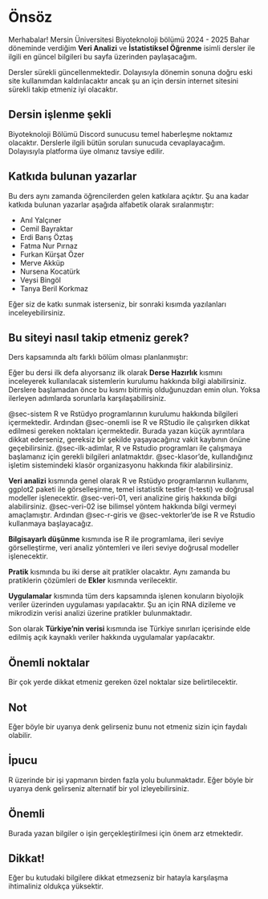 # Önsöz {.unnumbered}

Merhabalar! Mersin Üniversitesi Biyoteknoloji bölümü 2024 - 2025 Bahar döneminde verdiğim **Veri Analizi** ve **İstatistiksel Öğrenme** isimli dersler ile ilgili en güncel bilgileri bu sayfa üzerinden paylaşacağım.

Dersler sürekli güncellenmektedir. Dolayısıyla dönemin sonuna doğru eski site kullanımdan kaldırılacaktır ancak şu an için dersin internet sitesini sürekli takip etmeniz iyi olacaktır.

## Dersin işlenme şekli {.unnumbered}

Biyoteknoloji Bölümü Discord sunucusu temel haberleşme noktamız olacaktır. Derslerle ilgili bütün soruları sunucuda cevaplayacağım. Dolayısıyla platforma üye olmanız tavsiye edilir.

## Katkıda bulunan yazarlar {.unnumbered}

Bu ders aynı zamanda öğrencilerden gelen katkılara açıktır. Şu ana kadar katkıda bulunan yazarlar aşağıda alfabetik olarak sıralanmıştır:

+ Anıl Yalçıner
+ Cemil Bayraktar
+ Erdi Barış Öztaş
+ Fatma Nur Pırnaz
+ Furkan Kürşat Özer
+ Merve Akküp
+ Nursena Kocatürk
+ Veysi Bingöl
+ Tanya Beril Korkmaz

Eğer siz de katkı sunmak isterseniz, bir sonraki kısımda yazılanları inceleyebilirsiniz.

## Bu siteyi nasıl takip etmeniz gerek?

Ders kapsamında altı farklı bölüm olması planlanmıştır:

Eğer bu dersi ilk defa alıyorsanız ilk olarak **Derse Hazırlık** kısmını inceleyerek kullanılacak sistemlerin kurulumu hakkında bilgi alabilirsiniz. Derslere başlamadan önce bu kısmı bitirmiş olduğunuzdan emin olun. Yoksa ilerleyen adımlarda sorunlarla karşılaşabilirsiniz.

@sec-sistem R ve Rstüdyo programlarının kurulumu hakkında bilgileri içermektedir. Ardından @sec-onemli ise R ve RStudio ile çalışırken dikkat edilmesi gereken noktaları içermektedir. Burada yazan küçük ayrıntılara dikkat ederseniz, gereksiz bir şekilde yaşayacağınız vakit kaybının önüne geçebilirsiniz. @sec-ilk-adimlar, R ve Rstudio programları ile çalışmaya başlamanız için gerekli bilgileri anlatmaktdır. @sec-klasor'de, kullandığınız işletim sistemindeki klasör organizasyonu hakkında fikir alabilirsiniz.

**Veri analizi** kısmında genel olarak R ve Rstüdyo programlarının kullanımı, ggplot2 paketi ile görselleşirme, temel istatistik testler (t-testi) ve doğrusal modeller işlenecektir. @sec-veri-01, veri analizine giriş hakkında bilgi alabilirsiniz. @sec-veri-02 ise bilimsel yöntem hakkında bilgi vermeyi amaçlamıştır. Ardından @sec-r-giris ve @sec-vektorler'de ise R ve Rstudio kullanmaya başlayacağız.

**Bilgisayarlı düşünme** kısmında ise R ile programlama, ileri seviye görselleştirme, veri analiz yöntemleri ve ileri seviye doğrusal modeller işlenecektir. 

**Pratik** kısmında bu iki derse ait pratikler olacaktır. Aynı zamanda bu pratiklerin çözümleri de **Ekler** kısmında verilecektir. 

**Uygulamalar** kısmında tüm ders kapsamında işlenen konuların biyolojik veriler üzerinden uygulaması yapılacaktır. Şu an için RNA dizileme ve mikrodizin verisi analizi üzerine pratikler bulunmaktadır.

Son olarak **Türkiye'nin verisi** kısmında ise Türkiye sınırları içerisinde elde edilmiş açık kaynaklı veriler hakkında uygulamalar yapılacaktır.

## Önemli noktalar

Bir çok yerde dikkat etmeniz gereken özel noktalar size belirtilecektir.

::: {.callout-note}
## Not

Eğer böyle bir uyarıya denk gelirseniz bunu not etmeniz sizin için faydalı olabilir.
:::

:::{.callout-tip}
## İpucu

R üzerinde bir işi yapmanın birden fazla yolu bulunmaktadır. Eğer böyle bir uyarıya denk gelirseniz alternatif bir yol izleyebilirsiniz.

:::

:::{.callout-important}
## Önemli

Burada yazan bilgiler o işin gerçekleştirilmesi için önem arz etmektedir.
:::

:::{.callout-caution}
## Dikkat!

Eğer bu kutudaki bilgilere dikkat etmezseniz bir hatayla karşılaşma ihtimaliniz oldukça yüksektir.

:::
